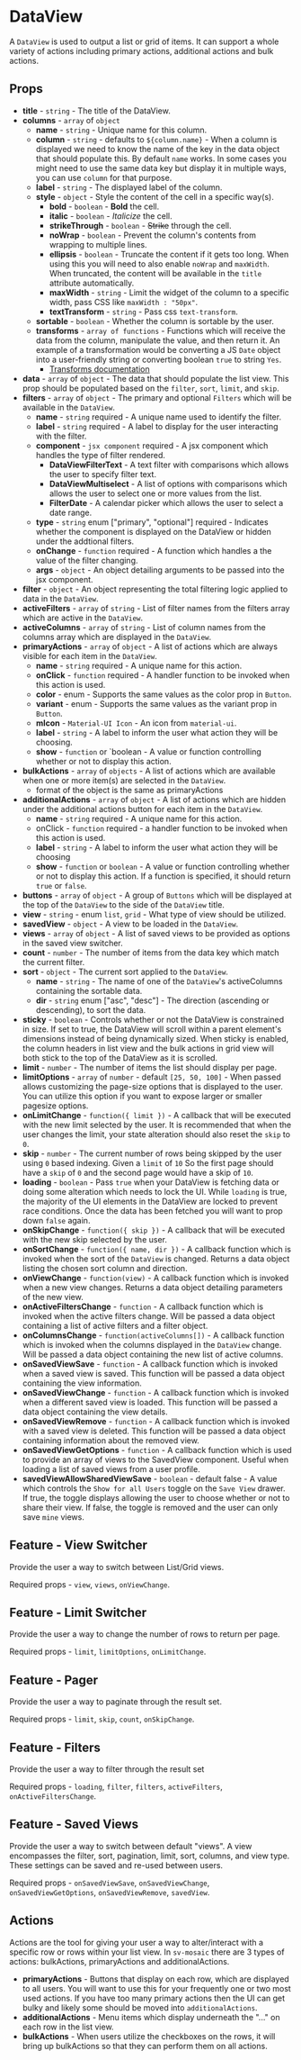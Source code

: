 
<Meta title="Components|DataView/Readme"/>

# DataView

A `DataView` is used to output a list or grid of items. It can support a whole variety of actions including primary actions, additional actions and bulk actions.

## Props
* **title** -  `string` - The title of the DataView.
* **columns** - `array` of `object`
    * **name** - `string` - Unique name for this column.
    * **column** - `string` - defaults to `${column.name}` - When a column is displayed we need to know the name of the key in the data object that should populate this. By default `name` works. In some cases you might need to use the same data key but display it in multiple ways, you can use `column` for that purpose.
    * **label** - `string` - The displayed label of the column.
    * **style** - `object` - Style the content of the cell in a specific way(s).
        * **bold** - `boolean` - **Bold** the cell.
        * **italic** - `boolean` - *Italicize* the cell.
        * **strikeThrough** - `boolean` - ~~Strike~~ through the cell.
        * **noWrap** - `boolean` - Prevent the column's contents from wrapping to multiple lines.
        * **ellipsis** - `boolean` - Truncate the content if it gets too long. When using this you will need to also enable `noWrap` and `maxWidth`. When truncated, the content will be available in the `title` attribute automatically.
        * **maxWidth** - `string` - Limit the widget of the column to a specific width, pass CSS like `maxWidth : "50px"`.
        * **textTransform** - `string` - Pass css `text-transform`.
    * **sortable** - `boolean` - Whether the column is sortable by the user.
    * **transforms** - `array of functions` - Functions which will receive the data from the column, manipulate the value, and then return it. An example of a transformation would be converting a JS `Date` object into a user-friendly string or converting boolean `true` to string `Yes`.
        * [Transforms documentation](?path=/docs/utils-transforms-readme--page)
* **data** - `array` of `object` - The data that should populate the list view. This prop should be populated based on the `filter`, `sort`, `limit`, and `skip`.
* **filters** - `array` of `object` - The primary and optional `Filters` which will be available in the `DataView`.
    * **name** - `string` required - A unique name used to identify the filter.
    * **label** - `string` required - A label to display for the user interacting with the filter.
    * **component** - `jsx component` required - A jsx component which handles the type of filter rendered.
        * **DataViewFilterText** - A text filter with comparisons which allows the user to specify filter text.
        * **DataViewMultiselect** - A list of options with comparisons which allows the user to select one or more values from the list.
        * **FilterDate** - A calendar picker which allows the user to select a date range.
    * **type** - `string` enum ["primary", "optional"] required - Indicates whether the component is displayed on the DataView or hidden under the addtional filters.
    * **onChange** - `function` required - A function which handles a the value of the filter changing. 
    * **args** - `object` - An object detailing arguments to be passed into the jsx component.
* **filter** - `object` - An object representing the total filtering logic applied to data in the `DataView`.
* **activeFilters** - `array` of `string` - List of filter names from the filters array which are active in the `DataView`.
* **activeColumns** - `array` of `string` - List of column names from the columns array which are displayed in the `DataView`.
* **primaryActions** - `array` of `object` - A list of actions which are always visible for each item in the `DataView`.
    * **name** - `string` required - A unique name for this action.
    * **onClick** - `function` required - A handler function to be invoked when this action is used.
    * **color** - enum - Supports the same values as the color prop in `Button`.
    * **variant** - enum - Supports the same values as the variant prop in `Button`.
    * **mIcon** - `Material-UI Icon` - An icon from `material-ui`.
    * **label** - `string` - A label to inform the user what action they will be choosing.
    * **show** - `function` or `boolean - A value or function controlling whether or not to display this action. 
* **bulkActions** - `array` of `objects` - A list of actions which are available when one or more item(s) are selected in the `DataView`.
    * format of the object is the same as primaryActions
* **additionalActions** - `array` of `object` - A list of actions which are hidden under the additional actions button for each item in the `DataView`.
    * **name** - `string` required - A unique name for this action.
    * onClick  - `function` required - a handler function to be invoked when this action is used.
    * **label** - `string` - A label to inform the user what action they will be choosing
    * **show** - `function` or `boolean` - A value or function controlling whether or not to display this action. If a function is specified, it should return `true` or `false`.
* **buttons** - `array` of `object` - A group of `Buttons` which will be displayed at the top of the `DataView` to the side of the `DataView` title.
* **view** - `string` - enum `list`, `grid` - What type of view should be utilized.
* **savedView** - `object` - A view to be loaded in the `DataView`.
* **views** - `array` of `object` - A list of saved views to be provided as options in the saved view switcher.
* **count** - `number` - The number of items from the data key which match the current filter.
* **sort** - `object` - The current sort applied to the `DataView`.
    * **name** - `string` - The name of one of the `DataView`'s activeColumns containing the sortable data.
    * **dir** - `string` enum ["asc", "desc"] - The direction (ascending or descending), to sort the data.
* **sticky** - `boolean` - Controls whether or not the DataView is constrained in size. If set to true, the DataView will scroll within a parent element's dimensions instead of being dynamically sized. When sticky is enabled, the column headers in list view and the bulk actions in grid view will both stick to the top of the DataView as it is scrolled.
* **limit** - `number` - The number of items the list should display per page.
* **limitOptions** - `array` of `number` - default `[25, 50, 100]` - When passed allows customizing the page-size options that is displayed to the user. You can utilize this option if you want to expose larger or smaller pagesize options.
* **onLimitChange** - `function({ limit })` - A callback that will be executed with the new limit selected by the user. It is recommended that when the user changes the limit, your state alteration should also reset the `skip` to `0`.
* **skip** - `number` - The current number of rows being skipped by the user using `0` based indexing. Given a `limit` of `10` So the first page should have a `skip` of `0` and the second page would have a skip of `10`.
* **loading** - `boolean` - Pass `true` when your DataView is fetching data or doing some alteration which needs to lock the UI. While `loading` is true, the majority of the UI elements in the DataView are locked to prevent race conditions. Once the data has been fetched you will want to prop down `false` again.
* **onSkipChange** - `function({ skip })` - A callback that will be executed with the new skip selected by the user.
* **onSortChange** - `function({ name, dir })` - A callback function which is invoked when the sort of the `DataView` is changed. Returns a data object listing the chosen sort column and direction.
* **onViewChange** - `function(view)` - A callback function which is invoked when a new view changes. Returns a data object detailing parameters of the new view.
* **onActiveFiltersChange** - `function` - A callback function which is invoked when the active filters change. Will be passed a data object containing a list of active filters and a filter object.
* **onColumnsChange** - `function(activeColumns[])` - A callback function which is invoked when the columns displayed in the `DataView` change. Will be passed a data object containing the new list of active columns.
* **onSavedViewSave** - `function` - A callback function which is invoked when a saved view is saved. This function will be passed a data object containing the view information.
* **onSavedViewChange** - `function` - A callback function which is invoked when a different saved view is loaded. This function will be passed a data object containing the view details.
* **onSavedViewRemove** - `function` - A callback function which is invoked with a saved view is deleted. This function will be passed a data object containing information about the removed view.
* **onSavedViewGetOptions** - `function` -  A callback function which is used to provide an array of views to the SavedView component. Useful when loading a list of saved views from a user profile.
* **savedViewAllowSharedViewSave** - `boolean` - default false - A value which controls the `Show for all Users` toggle on the `Save View` drawer. If true, the toggle displays allowing the user to choose whether or not to share their view. If false, the toggle is removed and the user can only save `mine` views.

## Feature - View Switcher

Provide the user a way to switch between List/Grid views.

Required props - `view`, `views`, `onViewChange`.

## Feature - Limit Switcher

Provide the user a way to change the number of rows to return per page.

Required props - `limit`, `limitOptions`, `onLimitChange`.

## Feature - Pager

Provide the user a way to paginate through the result set.

Required props - `limit`, `skip`, `count`, `onSkipChange`.

## Feature - Filters

Provide the user a way to filter through the result set

Required props - `loading`, `filter`, `filters`, `activeFilters`, `onActiveFiltersChange`.

## Feature - Saved Views

Provide the user a way to switch between default "views". A view encompasses the filter, sort, pagination, limit, sort, columns, and view type. These settings can be saved and re-used between users.

Required props - `onSavedViewSave`, `onSavedViewChange`, `onSavedViewGetOptions`, `onSavedViewRemove`, `savedView`.

## Actions

Actions are the tool for giving your user a way to alter/interact with a specific row or rows within your list view. In `sv-mosaic` there are 3 types of actions: bulkActions, primaryActions and additionalActions.

* **primaryActions** - Buttons that display on each row, which are displayed to all users. You will want to use this for your frequently one or two most used actions. If you have too many primary actions then the UI can get bulky and likely some should be moved into `additionalActions`.
* **additionalActions** - Menu items which display underneath the "..." on each row in the list view.
* **bulkActions** - When users utilize the checkboxes on the rows, it will bring up bulkActions so that they can perform them on all actions.